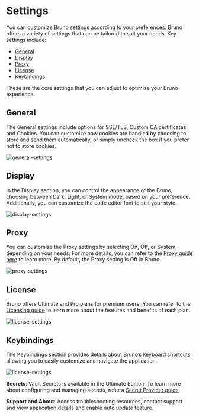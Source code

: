 # Settings

You can customize Bruno settings according to your preferences. Bruno offers a variety of settings that can be tailored to suit your needs. Key settings include:

- [General](#general)
- [Display](#display)
- [Proxy](#proxy)
- [License](#license)
- [Keybindings](#keybindings)

These are the core settings that you can adjust to optimize your Bruno experience.

## General

The General settings include options for SSL/TLS, Custom CA certificates, and Cookies. You can customize how cookies are handled by choosing to store and send them automatically, or simply uncheck the box if you prefer not to store cookies.

![general-settings](/screenshots/get-started/config/settings/general-settings.webp)

## Display

In the Display section, you can control the appearance of the Bruno, choosing between Dark, Light, or System mode, based on your preference. Additionally, you can customize the code editor font to suit your style.

![display-settings](/screenshots/get-started/config/settings/display-settings.webp)

## Proxy

You can customize the Proxy settings by selecting On, Off, or System, depending on your needs. For more details, you can refer to the [Proxy guide here](./proxy-config.mdx) to learn more. By default, the Proxy setting is Off in Bruno.

![proxy-settings](/screenshots/get-started/config/settings/proxy-settings.webp)

## License

Bruno offers Ultimate and Pro plans for premium users. You can refer to the [Licensing guide](/license-management/overview.mdx) to learn more about the features and benefits of each plan.

![license-settings](/screenshots/get-started/config/settings/license-settings.webp)

## Keybindings

The Keybindings section provides details about Bruno’s keyboard shortcuts, allowing you to easily customize and navigate the application.

![license-settings](/screenshots/get-started/config/settings/key-settings.webp)

**Secrets**: Vault Secrets is available in the Ultimate Edition. To learn more about configuring and managing secrets, refer a [Secret Provider guide](/secrets-management/hashicorp-vault/adding-a-secret-provider).

**Support and About**: Access troubleshooting resources, contact support and view application details and enable auto update feature.
